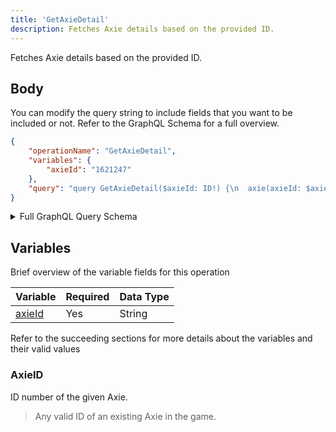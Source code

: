 ```yaml
---
title: 'GetAxieDetail'
description: Fetches Axie details based on the provided ID.
---
```


Fetches Axie details based on the provided ID.

## Body
You can modify the query string to include fields that you want to be included or not. Refer to the GraphQL Schema for a full overview.
```json
{
    "operationName": "GetAxieDetail",
    "variables": {
        "axieId": "1621247"
    },
    "query": "query GetAxieDetail($axieId: ID!) {\n  axie(axieId: $axieId) {\n    ...AxieDetail\n    __typename\n  }\n}\n\nfragment AxieDetail on Axie {\n  id\n  image\n  class\n  chain\n  name\n  genes\n  owner\n  birthDate\n  bodyShape\n  class\n  sireId\n  sireClass\n  matronId\n  matronClass\n  stage\n  title\n  breedCount\n  level\n  figure {\n    atlas\n    model\n    image\n    __typename\n  }\n  parts {\n    ...AxiePart\n    __typename\n  }\n  stats {\n    ...AxieStats\n    __typename\n  }\n  auction {\n    ...AxieAuction\n    __typename\n  }\n  ownerProfile {\n    name\n    __typename\n  }\n  battleInfo {\n    ...AxieBattleInfo\n    __typename\n  }\n  children {\n    id\n    name\n    class\n    image\n    title\n    stage\n    __typename\n  }\n  __typename\n}\n\nfragment AxieBattleInfo on AxieBattleInfo {\n  banned\n  banUntil\n  level\n  __typename\n}\n\nfragment AxiePart on AxiePart {\n  id\n  name\n  class\n  type\n  specialGenes\n  stage\n  abilities {\n    ...AxieCardAbility\n    __typename\n  }\n  __typename\n}\n\nfragment AxieCardAbility on AxieCardAbility {\n  id\n  name\n  attack\n  defense\n  energy\n  description\n  backgroundUrl\n  effectIconUrl\n  __typename\n}\n\nfragment AxieStats on AxieStats {\n  hp\n  speed\n  skill\n  morale\n  __typename\n}\n\nfragment AxieAuction on Auction {\n  startingPrice\n  endingPrice\n  startingTimestamp\n  endingTimestamp\n  duration\n  timeLeft\n  currentPrice\n  currentPriceUSD\n  suggestedPrice\n  seller\n  listingIndex\n  state\n  __typename\n}\n"
}
```
<details>
<summary>Full GraphQL Query Schema</summary>  
<p>
&nbsp;

```graphql
query GetAxieDetail($axieId: ID!) {
  axie(axieId: $axieId) {
    ...AxieDetail
    __typename
  }
}

fragment AxieDetail on Axie {
  id
  image
  class
  chain
  name
  genes
  owner
  birthDate
  bodyShape
  class
  sireId
  sireClass
  matronId
  matronClass
  stage
  title
  breedCount
  level
  figure {
    atlas
    model
    image
    __typename
  }
  parts {
    ...AxiePart
    __typename
  }
  stats {
    ...AxieStats
    __typename
  }
  auction {
    ...AxieAuction
    __typename
  }
  ownerProfile {
    name
    __typename
  }
  battleInfo {
    ...AxieBattleInfo
    __typename
  }
  children {
    id
    name
    class
    image
    title
    stage
    __typename
  }
  __typename
}

fragment AxieBattleInfo on AxieBattleInfo {
  banned
  banUntil
  level
  __typename
}

fragment AxiePart on AxiePart {
  id
  name
  class
  type
  specialGenes
  stage
  abilities {
    ...AxieCardAbility
    __typename
  }
  __typename
}

fragment AxieCardAbility on AxieCardAbility {
  id
  name
  attack
  defense
  energy
  description
  backgroundUrl
  effectIconUrl
  __typename
}

fragment AxieStats on AxieStats {
  hp
  speed
  skill
  morale
  __typename
}

fragment AxieAuction on Auction {
  startingPrice
  endingPrice
  startingTimestamp
  endingTimestamp
  duration
  timeLeft
  currentPrice
  currentPriceUSD
  suggestedPrice
  seller
  listingIndex
  state
  __typename
}
```

</p>
</details>

## Variables
Brief overview of the variable fields for this operation

| Variable          | Required | Data Type |
| ----------------- | -------- | --------- |
| [axieId](#axieid) | Yes      | String    |

Refer to the succeeding sections for more details about the variables and their valid values

### AxieID
ID number of the given Axie.
> Any valid ID of an existing Axie in the game.